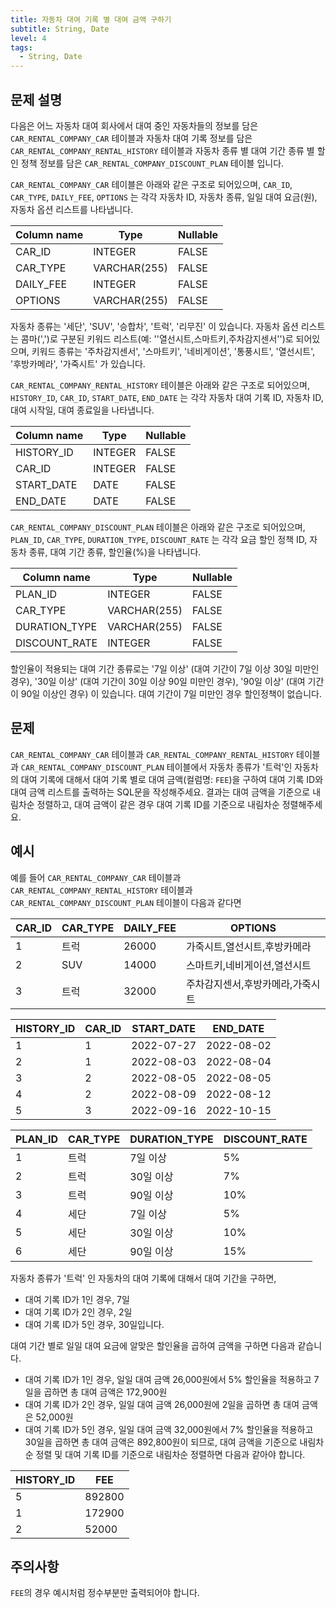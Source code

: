 ```yaml
---
title: 자동차 대여 기록 별 대여 금액 구하기
subtitle: String, Date
level: 4
tags:
  - String, Date
---
```


## 문제 설명

다음은 어느 자동차 대여 회사에서 대여 중인 자동차들의 정보를 담은 `CAR_RENTAL_COMPANY_CAR` 테이블과 자동차 대여 기록 정보를 담은 `CAR_RENTAL_COMPANY_RENTAL_HISTORY` 테이블과 자동차 종류 별 대여 기간 종류 별 할인 정책 정보를 담은 `CAR_RENTAL_COMPANY_DISCOUNT_PLAN` 테이블 입니다.

`CAR_RENTAL_COMPANY_CAR` 테이블은 아래와 같은 구조로 되어있으며, `CAR_ID`, `CAR_TYPE`, `DAILY_FEE`, `OPTIONS` 는 각각 자동차 ID, 자동차 종류, 일일 대여 요금(원), 자동차 옵션 리스트를 나타냅니다.

| Column name | Type         | Nullable |
| ----------- | ------------ | -------- |
| CAR_ID      | INTEGER      | FALSE    |
| CAR_TYPE    | VARCHAR(255) | FALSE    |
| DAILY_FEE   | INTEGER      | FALSE    |
| OPTIONS     | VARCHAR(255) | FALSE    |

자동차 종류는 '세단', 'SUV', '승합차', '트럭', '리무진' 이 있습니다. 자동차 옵션 리스트는 콤마(',')로 구분된 키워드 리스트(예: ''열선시트,스마트키,주차감지센서'')로 되어있으며, 키워드 종류는 '주차감지센서', '스마트키', '네비게이션', '통풍시트', '열선시트', '후방카메라', '가죽시트' 가 있습니다.

`CAR_RENTAL_COMPANY_RENTAL_HISTORY` 테이블은 아래와 같은 구조로 되어있으며, `HISTORY_ID`, `CAR_ID`, `START_DATE`, `END_DATE` 는 각각 자동차 대여 기록 ID, 자동차 ID, 대여 시작일, 대여 종료일을 나타냅니다.

| Column name | Type    | Nullable |
| ----------- | ------- | -------- |
| HISTORY_ID  | INTEGER | FALSE    |
| CAR_ID      | INTEGER | FALSE    |
| START_DATE  | DATE    | FALSE    |
| END_DATE    | DATE    | FALSE    |

`CAR_RENTAL_COMPANY_DISCOUNT_PLAN` 테이블은 아래와 같은 구조로 되어있으며, `PLAN_ID`, `CAR_TYPE`, `DURATION_TYPE`, `DISCOUNT_RATE` 는 각각 요금 할인 정책 ID, 자동차 종류, 대여 기간 종류, 할인율(%)을 나타냅니다.

| Column name   | Type         | Nullable |
| ------------- | ------------ | -------- |
| PLAN_ID       | INTEGER      | FALSE    |
| CAR_TYPE      | VARCHAR(255) | FALSE    |
| DURATION_TYPE | VARCHAR(255) | FALSE    |
| DISCOUNT_RATE | INTEGER      | FALSE    |

할인율이 적용되는 대여 기간 종류로는 '7일 이상' (대여 기간이 7일 이상 30일 미만인 경우), '30일 이상' (대여 기간이 30일 이상 90일 미만인 경우), '90일 이상' (대여 기간이 90일 이상인 경우) 이 있습니다. 대여 기간이 7일 미만인 경우 할인정책이 없습니다.

## 문제

`CAR_RENTAL_COMPANY_CAR` 테이블과 `CAR_RENTAL_COMPANY_RENTAL_HISTORY` 테이블과 `CAR_RENTAL_COMPANY_DISCOUNT_PLAN` 테이블에서 자동차 종류가 '트럭'인 자동차의 대여 기록에 대해서 대여 기록 별로 대여 금액(컬럼명: `FEE`)을 구하여 대여 기록 ID와 대여 금액 리스트를 출력하는 SQL문을 작성해주세요. 결과는 대여 금액을 기준으로 내림차순 정렬하고, 대여 금액이 같은 경우 대여 기록 ID를 기준으로 내림차순 정렬해주세요.

## 예시

예를 들어 `CAR_RENTAL_COMPANY_CAR` 테이블과 `CAR_RENTAL_COMPANY_RENTAL_HISTORY` 테이블과 `CAR_RENTAL_COMPANY_DISCOUNT_PLAN` 테이블이 다음과 같다면

| CAR_ID | CAR_TYPE | DAILY_FEE | OPTIONS                          |
| ------ | -------- | --------- | -------------------------------- |
| 1      | 트럭     | 26000     | 가죽시트,열선시트,후방카메라     |
| 2      | SUV      | 14000     | 스마트키,네비게이션,열선시트     |
| 3      | 트럭     | 32000     | 주차감지센서,후방카메라,가죽시트 |

| HISTORY_ID | CAR_ID | START_DATE | END_DATE   |
| ---------- | ------ | ---------- | ---------- |
| 1          | 1      | 2022-07-27 | 2022-08-02 |
| 2          | 1      | 2022-08-03 | 2022-08-04 |
| 3          | 2      | 2022-08-05 | 2022-08-05 |
| 4          | 2      | 2022-08-09 | 2022-08-12 |
| 5          | 3      | 2022-09-16 | 2022-10-15 |

| PLAN_ID | CAR_TYPE | DURATION_TYPE | DISCOUNT_RATE |
| ------- | -------- | ------------- | ------------- |
| 1       | 트럭     | 7일 이상      | 5%            |
| 2       | 트럭     | 30일 이상     | 7%            |
| 3       | 트럭     | 90일 이상     | 10%           |
| 4       | 세단     | 7일 이상      | 5%            |
| 5       | 세단     | 30일 이상     | 10%           |
| 6       | 세단     | 90일 이상     | 15%           |

자동차 종류가 '트럭' 인 자동차의 대여 기록에 대해서 대여 기간을 구하면,

- 대여 기록 ID가 1인 경우, 7일
- 대여 기록 ID가 2인 경우, 2일
- 대여 기록 ID가 5인 경우, 30일입니다.

대여 기간 별로 일일 대여 요금에 알맞은 할인율을 곱하여 금액을 구하면 다음과 같습니다.

- 대여 기록 ID가 1인 경우, 일일 대여 금액 26,000원에서 5% 할인율을 적용하고 7일을 곱하면 총 대여 금액은 172,900원
- 대여 기록 ID가 2인 경우, 일일 대여 금액 26,000원에 2일을 곱하면 총 대여 금액은 52,000원
- 대여 기록 ID가 5인 경우, 일일 대여 금액 32,000원에서 7% 할인율을 적용하고 30일을 곱하면 총 대여 금액은 892,800원이 되므로, 대여 금액을 기준으로 내림차순 정렬 및 대여 기록 ID를 기준으로 내림차순 정렬하면 다음과 같아야 합니다.

| HISTORY_ID | FEE    |
| ---------- | ------ |
| 5          | 892800 |
| 1          | 172900 |
| 2          | 52000  |

## 주의사항

`FEE`의 경우 예시처럼 정수부분만 출력되어야 합니다.
